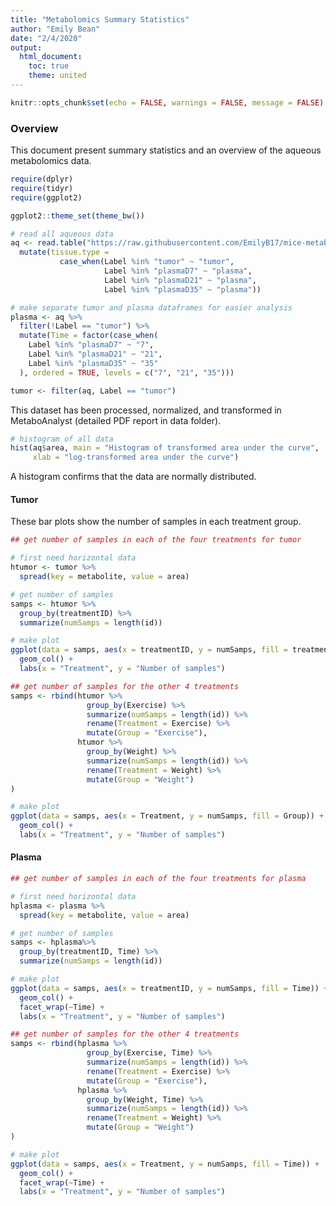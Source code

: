 ```yaml
---
title: "Metabolomics Summary Statistics"
author: "Emily Bean"
date: "2/4/2020"
output:
  html_document:
    toc: true
    theme: united
---
```


```r
knitr::opts_chunk$set(echo = FALSE, warnings = FALSE, message = FALSE)
```

### Overview

This document present summary statistics and an overview of the aqueous metabolomics data.

```r
require(dplyr)
require(tidyr)
require(ggplot2)

ggplot2::theme_set(theme_bw())

# read all aqueous data
aq <- read.table("https://raw.githubusercontent.com/EmilyB17/mice-metab/master/data/allAqueousCleaned.txt", header = TRUE, stringsAsFactors = TRUE) %>% 
  mutate(tissue.type =
           case_when(Label %in% "tumor" ~ "tumor",
                     Label %in% "plasmaD7" ~ "plasma",
                     Label %in% "plasmaD21" ~ "plasma",
                     Label %in% "plasmaD35" ~ "plasma"))

# make separate tumor and plasma dataframes for easier analysis 
plasma <- aq %>% 
  filter(!Label == "tumor") %>% 
  mutate(Time = factor(case_when(
    Label %in% "plasmaD7" ~ "7",
    Label %in% "plasmaD21" ~ "21",
    Label %in% "plasmaD35" ~ "35"
  ), ordered = TRUE, levels = c("7", "21", "35")))

tumor <- filter(aq, Label == "tumor")
```

This dataset has been processed, normalized, and transformed in MetaboAnalyst (detailed PDF report in data folder).

```r

# histogram of all data
hist(aq$area, main = "Histogram of transformed area under the curve",
     xlab = "log-transformed area under the curve")

```


A histogram confirms that the data are normally distributed.

#### Tumor

These bar plots show the number of samples in each treatment group.

```r
## get number of samples in each of the four treatments for tumor

# first need horizontal data
htumor <- tumor %>% 
  spread(key = metabolite, value = area)

# get number of samples
samps <- htumor %>% 
  group_by(treatmentID) %>% 
  summarize(numSamps = length(id))

# make plot
ggplot(data = samps, aes(x = treatmentID, y = numSamps, fill = treatmentID)) +
  geom_col() +
  labs(x = "Treatment", y = "Number of samples")

```

```r
## get number of samples for the other 4 treatments
samps <- rbind(htumor %>% 
                 group_by(Exercise) %>% 
                 summarize(numSamps = length(id)) %>% 
                 rename(Treatment = Exercise) %>% 
                 mutate(Group = "Exercise"),
               htumor %>% 
                 group_by(Weight) %>% 
                 summarize(numSamps = length(id)) %>% 
                 rename(Treatment = Weight) %>% 
                 mutate(Group = "Weight")
)

# make plot
ggplot(data = samps, aes(x = Treatment, y = numSamps, fill = Group)) +
  geom_col() +
  labs(x = "Treatment", y = "Number of samples")
```

#### Plasma

```r

## get number of samples in each of the four treatments for plasma

# first need horizontal data
hplasma <- plasma %>% 
  spread(key = metabolite, value = area)

# get number of samples
samps <- hplasma%>% 
  group_by(treatmentID, Time) %>% 
  summarize(numSamps = length(id))

# make plot
ggplot(data = samps, aes(x = treatmentID, y = numSamps, fill = Time)) +
  geom_col() +
  facet_wrap(~Time) +
  labs(x = "Treatment", y = "Number of samples")
```

```r
## get number of samples for the other 4 treatments
samps <- rbind(hplasma %>% 
                 group_by(Exercise, Time) %>% 
                 summarize(numSamps = length(id)) %>% 
                 rename(Treatment = Exercise) %>% 
                 mutate(Group = "Exercise"),
               hplasma %>% 
                 group_by(Weight, Time) %>% 
                 summarize(numSamps = length(id)) %>% 
                 rename(Treatment = Weight) %>% 
                 mutate(Group = "Weight")
)

# make plot
ggplot(data = samps, aes(x = Treatment, y = numSamps, fill = Time)) +
  geom_col() +
  facet_wrap(~Time) +
  labs(x = "Treatment", y = "Number of samples")
```


